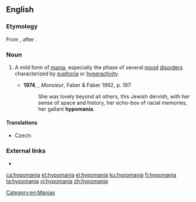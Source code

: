 ==English==
{{wikipedia}}

===Etymology===
From {{confix|hypo|mania|lang=en}}, after {{etyl|de|en}} {{m|de|Hypomanie}}.

===Noun===
{{en-noun}}

# {{lb|en|medicine}} A mild form of [[mania]], especially the phase of several [[mood]] [[disorder]]s characterized by [[euphoria]] or [[hyperactivity]].
#* '''1974''', {{w|Lawrence Durrell}}, ''Monsieur'', Faber & Faber 1992, p. 197:
#*: She was lovely beyond all others, this Jewish dervish, with her sense of space and history, her echo-box of racial memories, her gallant '''hypomania'''.

====Translations====
{{trans-top|mild form of mania}}
* Czech: {{t|cs|hypománie|f}}
{{trans-mid}}
{{trans-bottom}}

===External links===
* {{R:OneLook}}

[[Category:en:Manias]]

[[ca:hypomania]]
[[et:hypomania]]
[[el:hypomania]]
[[ku:hypomania]]
[[fi:hypomania]]
[[ta:hypomania]]
[[vi:hypomania]]
[[zh:hypomania]]